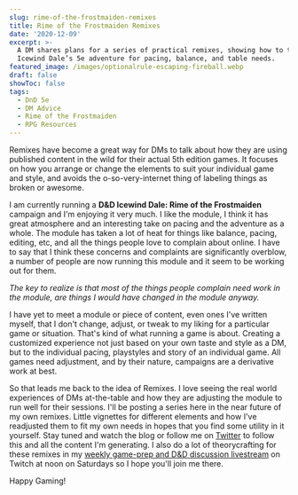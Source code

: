 ```yaml
---
slug: rime-of-the-frostmaiden-remixes
title: Rime of the Frostmaiden Remixes
date: '2020-12-09'
excerpt: >-
  A DM shares plans for a series of practical remixes, showing how to tweak
  Icewind Dale’s 5e adventure for pacing, balance, and table needs.
featured_image: /images/optionalrule-escaping-fireball.webp
draft: false
showToc: false
tags:
  - DnD 5e
  - DM Advice
  - Rime of the Frostmaiden
  - RPG Resources
---
```


Remixes have become a great way for DMs to talk about how they are using published content in the wild for their actual 5th edition games. It focuses on how you arrange or change the elements to suit your individual game and style, and avoids the o-so-very-internet thing of labeling things as broken or awesome.

I am currently running a **D&D Icewind Dale: Rime of the Frostmaiden** campaign and I'm enjoying it very much. I like the module, I think it has great atmosphere and an interesting take on pacing and the adventure as a whole. The module has taken a lot of heat for things like balance, pacing, editing, etc, and all the things people love to complain about online. I have to say that I think these concerns and complaints are significantly overblow, a number of people are now running this module and it seem to be working out for them. 

_The key to realize is that most of the things people complain need work in the module, are things I would have changed in the module anyway._

I have yet to meet a module or piece of content, even ones I've written myself, that I don't change, adjust, or tweak to my liking for a particular game or situation. That's kind of what running a game is about. Creating a customized experience not just based on your own taste and style as a DM, but to the individual pacing, playstyles and story of an individual game. All games need adjustment, and by their nature, campaigns are a derivative work at best.

So that leads me back to the idea of Remixes. I love seeing the real world experiences of DMs at-the-table and how they are adjusting the module to run well for their sessions. I'll be posting a series here in the near future of my own remixes. Little vignettes for different elements and how I've readjusted them to fit my own needs in hopes that you find some utility in it yourself. Stay tuned and watch the blog or follow me on [Twitter](https://twitter.com/optionalrule) to follow this and all the content I'm generating. I also do a lot of theorycrafting for these remixes in my [weekly game-prep and D&D discussion livestream](https://www.twitch.tv/optionalrule) on Twitch at noon on Saturdays so I hope you'll join me there.

Happy Gaming!
